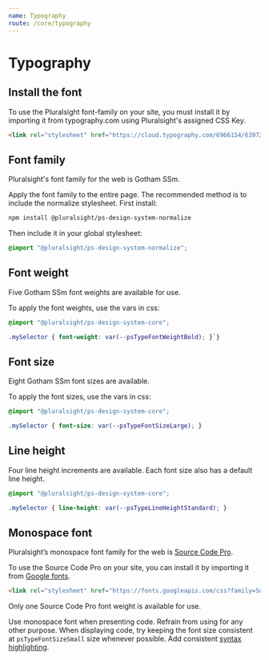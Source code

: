 ```yaml
---
name: Typography
route: /core/typography
---
```



# Typography

## Install the font

To use the Pluralsight font-family on your site, you must install it by importing it from typography.com using Pluralsight's assigned CSS Key.

```html
<link rel="stylesheet" href="https://cloud.typography.com/6966154/6397212/css/fonts.css" />
```

## Font family

Pluralsight's font family for the web is Gotham SSm.

<FontFamily />

Apply the font family to the entire page. The recommended method is to include the normalize stylesheet. First install:

```bash
npm install @pluralsight/ps-design-system-normalize
```

Then include it in your global stylesheet:

```css
@import "@pluralsight/ps-design-system-normalize";
```

## Font weight

Five Gotham SSm font weights are available for use.

<FontWeight />

To apply the font weights, use the vars in css:

```css
@import "@pluralsight/ps-design-system-core";

.mySelector { font-weight: var(--psTypeFontWeightBold); }`}
```

## Font size

Eight Gotham SSm font sizes are available.

<FontSize />

To apply the font sizes, use the vars in css:

```css
@import "@pluralsight/ps-design-system-core";

.mySelector { font-size: var(--psTypeFontSizeLarge); }
```

## Line height

Four line height increments are available. Each font size also has a default line height.

<LineHeight />

```css
@import "@pluralsight/ps-design-system-core";

.mySelector { line-height: var(--psTypeLineHeightStandard); }
```

## Monospace font

Pluralsight’s monospace font family for the web is [Source Code Pro](https://fonts.google.com/specimen/Source+Code+Pro).

<MonospaceGlyphs />

To use the Source Code Pro on your site, you can install it by importing it from [Google fonts](https://fonts.google.com/specimen/Source+Code+Pro).

```html
<link rel="stylesheet" href="https://fonts.googleapis.com/css?family=Source+Code+Pro:500" />
```

Only one Source Code Pro font weight is available for use.

<MonospaceFontWeight />

Use monospace font when presenting code. Refrain from using for any other purpose. When displaying code, try keeping the font size consistent at `psTypeFontSizeSmall` size whenever possible. Add consistent [syntax highlighting](/components/code#syntax-highlighting).
